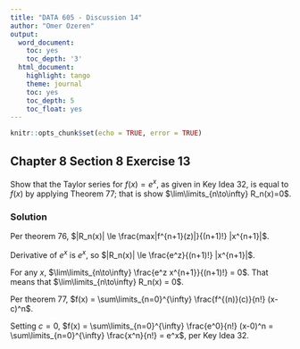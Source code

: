 ```yaml
---
title: "DATA 605 - Discussion 14"
author: "Omer Ozeren"
output:
  word_document:
    toc: yes
    toc_depth: '3'
  html_document:
    highlight: tango
    theme: journal
    toc: yes
    toc_depth: 5
    toc_float: yes
---
```

```r
knitr::opts_chunk$set(echo = TRUE, error = TRUE)
```


## Chapter 8 Section 8 Exercise 13

Show that the Taylor series for $f(x)=e^x$, as given in Key Idea 32, is equal to $f(x)$ by applying Theorem 77; that is show $\lim\limits_{n\to\infty} R_n(x)=0$.

### Solution

Per theorem 76, $|R_n(x)| \le \frac{max|f^{n+1}(z)|}{(n+1)!} |x^{n+1}|$.

Derivative of $e^x$ is $e^x$, so $|R_n(x)| \le \frac{e^z}{(n+1)!} |x^{n+1}|$.

For any $x$, $\lim\limits_{n\to\infty} \frac{e^z x^{n+1}}{(n+1)!} = 0$. That means that $\lim\limits_{n\to\infty} R_n(x) = 0$.

Per theorem 77, $f(x) = \sum\limits_{n=0}^{\infty} \frac{f^{(n)}(c)}{n!} (x-c)^n$. 

Setting $c=0$, $f(x) = \sum\limits_{n=0}^{\infty} \frac{e^0}{n!} (x-0)^n = \sum\limits_{n=0}^{\infty} \frac{x^n}{n!} = e^x$, per Key Idea 32.
